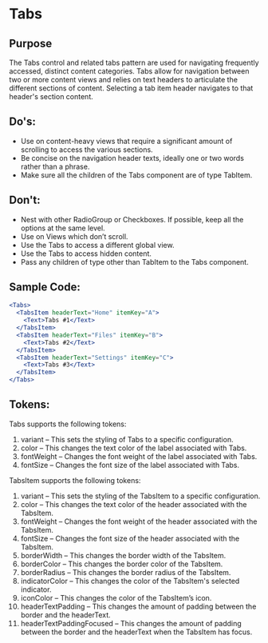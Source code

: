 # Tabs

## Purpose

The Tabs control and related tabs pattern are used for navigating frequently accessed, distinct content categories. Tabs allow for navigation between two or more content views and relies on text headers to articulate the different sections of content.
Selecting a tab item header navigates to that header's section content.

## Do's:

- Use on content-heavy views that require a significant amount of scrolling to access the various sections.
- Be concise on the navigation header texts, ideally one or two words rather than a phrase.
- Make sure all the children of the Tabs component are of type TabItem.

## Don't:

- Nest with other RadioGroup or Checkboxes. If possible, keep all the options at the same level.
- Use on Views which don’t scroll.
- Use the Tabs to access a different global view.
- Use the Tabs to access hidden content.
- Pass any children of type other than TabItem to the Tabs component.

## Sample Code:

```jsx
<Tabs>
  <TabsItem headerText="Home" itemKey="A">
    <Text>Tabs #1</Text>
  </TabsItem>
  <TabsItem headerText="Files" itemKey="B">
    <Text>Tabs #2</Text>
  </TabsItem>
  <TabsItem headerText="Settings" itemKey="C">
    <Text>Tabs #3</Text>
  </TabsItem>
</Tabs>
```

## Tokens:

Tabs supports the following tokens:

1.  variant – This sets the styling of Tabs to a specific configuration.
2.  color – This changes the text color of the label associated with Tabs.
3.  fontWeight – Changes the font weight of the label associated with Tabs.
4.  fontSize – Changes the font size of the label associated with Tabs.

TabsItem supports the following tokens:

1.  variant – This sets the styling of the TabsItem to a specific configuration.
2.  color – This changes the text color of the header associated with the TabsItem.
3.  fontWeight – Changes the font weight of the header associated with the TabsItem.
4.  fontSize – Changes the font size of the header associated with the TabsItem.
5.  borderWidth – This changes the border width of the TabsItem.
6.  borderColor – This changes the border color of the TabsItem.
7.  borderRadius – This changes the border radius of the TabsItem.
8.  indicatorColor – This changes the color of the TabsItem's selected indicator.
9.  iconColor – This changes the color of the TabsItem’s icon.
10.  headerTextPadding – This changes the amount of padding between the border and the headerText.
11.  headerTextPaddingFocused – This changes the amount of padding between the border and the headerText when the TabsItem has focus.
